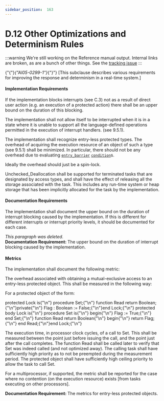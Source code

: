 ---
sidebar_position:  163
---

# D.12 Other Optimizations and Determinism Rules

:::warning
We're still working on the Reference manual output.  Internal links are broken,
as are a bunch of other things.
See the [tracking issue](https://github.com/ada-lang-io/ada-lang-io/issues/20)
:::


<p>{"{"}<em>{"AI05-0299-1"}</em>{"}"} [This subclause describes various requirements for improving the response and determinism in a real-time system.] <br /></p>


#### Implementation Requirements

<p>If the implementation blocks interrupts (see C.3) not as a result of direct user action (e.g. an execution of a protected action) there shall be an upper bound on the duration of this blocking. <br /></p>

<Admonition type="aarm" aarm="ramification" title="Ramification: ">
<strong></strong>The implementation shall not allow itself to be interrupted when it is in a state where it is unable to support all the language-defined operations permitted in the execution of interrupt handlers. (see 9.5.1). <br /></Admonition>

<p>The implementation shall recognize entry-less protected types. The overhead of acquiring the execution resource of an object of such a type (see 9.5.1) shall be minimized. In particular, there should not be any overhead due to evaluating <code><a href="../AA-9/AA-9.5#S0262">entry_barrier</a></code> <code><a href="../AA-4/AA-4.5#S0150">condition</a></code>s. <br /></p>

<Admonition type="aarm" aarm="implementation-note" title="Implementation Note: ">
<strong></strong>Ideally the overhead should just be a spin-lock. <br /></Admonition>

<p>Unchecked_Deallocation shall be supported for terminated tasks that are designated by access types, and shall have the effect of releasing all the storage associated with the task. This includes any run-time system or heap storage that has been implicitly allocated for the task by the implementation.<br /></p>


#### Documentation Requirements

<p>The implementation shall document the upper bound on the duration of interrupt blocking caused by the implementation. If this is different for different interrupts or interrupt priority levels, it should be documented for each case. <br /></p>

<Admonition type="aarm" aarm="note" title="Note: ">
<em>This paragraph was deleted.</em><br /></Admonition>

<Admonition type="aarm" aarm="note" title="Note: ">
<strong>Documentation Requirement: </strong>The upper bound on the duration of interrupt blocking caused by the implementation.<br /></Admonition>


#### Metrics

<p>The implementation shall document the following metric: <br /></p>

<p>The overhead associated with obtaining a mutual-exclusive access to an entry-less protected object. This shall be measured in the following way:<br /></p>

<p>For a protected object of the form: <br /></p>

<CodeBlock>
protected Lock is{"\n"}   procedure Set;{"\n"}   function Read return Boolean;{"\n"}private{"\n"}   Flag : Boolean := False;{"\n"}end Lock;{"\n"}
protected body Lock is{"\n"}   procedure Set is{"\n"}   begin{"\n"}      Flag := True;{"\n"}   end Set;{"\n"}   function Read return Boolean{"\n"}   begin{"\n"}      return Flag;{"\n"}   end Read;{"\n"}end Lock;{"\n"}

</CodeBlock>
<p>The execution time, in processor clock cycles, of a call to Set. This shall be measured between the point just before issuing the call, and the point just after the call completes. The function Read shall be called later to verify that Set was indeed called (and not optimized away). The calling task shall have sufficiently high priority as to not be preempted during the measurement period. The protected object shall have sufficiently high ceiling priority to allow the task to call Set.<br /></p>

<p>For a multiprocessor, if supported, the metric shall be reported for the case where no contention (on the execution resource) exists [from tasks executing on other processors]. <br /></p>

<Admonition type="aarm" aarm="note" title="Note: ">
<strong>Documentation Requirement: </strong>The metrics for entry-less protected objects.<br /></Admonition>

